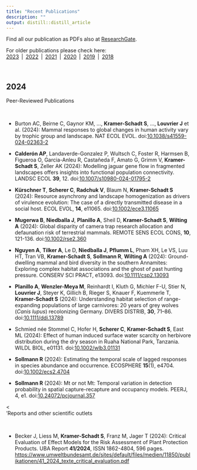 ```yaml
---
title: "Recent Publications"
description: ""
output: distill::distill_article
---
```


Find all our publication as PDFs also at [ResearchGate](https://www.researchgate.net/).   
  
For older publications please check here:<br> [2023](pubs-2023.html)&ensp;|&ensp;[2022](pubs-2022.html)&ensp;|&ensp;[2021](pubs-2021.html)&ensp;|&ensp;[2020](pubs-2020.html)&ensp;|&ensp;[2019](pubs-2019.html)&ensp;|&ensp;[2018](pubs-2018.html) 

<br>

## 2024

<div class='headerbox'><hbox>Peer-Reviewed Publications</hbox></div><br>

* Burton AC, Beirne C, Gaynor KM, ..., **Kramer-Schadt S**, ..., **Louvrier J** et al. (2024): Mammal responses to global changes in human activity vary by trophic group and landscape. NAT ECOL EVOL. doi:<span>[10.1038/s41559-024-02363-2](https://doi.org/10.1038/s41559-024-02363-2)</span>

* **Calderón AP**, Landaverde-Gonzalez P, Wultsch C, Foster R, Harmsen B, Figueroa O, Garcia-Anleu R, Castañeda F, Amato G, Grimm V, **Kramer-Schadt S**, Zeller AK (2024): Modelling jaguar gene flow in fragmented landscapes offers insights into functional population connectivity. LANDSC ECOL **39**, 12.  doi:<span>[10.1007/s10980-024-01795-2](https://doi.org/10.1007/s10980-024-01795-2)</span>

* **Kürschner T**, **Scherer C**, **Radchuk V**, Blaum N, **Kramer-Schadt S** (2024): Resource asynchrony and landscape homogenization as drivers of virulence evolution: The case of a directly transmitted disease in a social host. ECOL EVOL, **14**, e11065. doi:<span>[10.1002/ece3.11065](https://doi.org/10.1002/ece3.11065)</span>

* **Mugerwa B**, **Niedballa J**, **Planillo A**, Sheil D, **Kramer-Schadt S**, **Wilting A** (2024): Global disparity of camera trap research allocation and defaunation risk of terrestrial mammals. REMOTE SENS ECOL CONS, **10**, 121-136.  doi:<span>[10.1002/rse2.360](https://doi.org/10.1002/rse2.360)</span>

* **Nguyen A**, **Tilker A**, Le D, **Niedballa J**, **Pflumm L**, Pham XH, Le VS, Luu HT, Tran VB, **Kramer-Schadt S**, **Sollmann R**, **Wilting A** (2024): Ground-dwelling mammal and bird diversity in the southern Annamites: Exploring complex habitat associations and the ghost of past hunting pressure. CONSERV SCI PRACT, e13093.   doi:<span>[10.1111/csp2.13093](https://doi:10.1111/csp2.13093)</span>

* **Planillo A**, **Wenzler-Meya M**, Reinhardt I, Kluth G, Michler F-U, Stier N, **Louvrier J**, Steyer K, Gillich B, Rieger S, Knauer F, Kuemmerle T,  **Kramer-Schadt S** (2024): Understanding habitat selection of range-expanding populations of large carnivores: 20 years of grey wolves (*Canis lupus*) recolonizing Germany. DIVERS DISTRIB, **30**, 71–86. doi:<span>[10.1111/ddi.13789](https://doi.org/10.1111/ddi.13789)</span>

* Schmied née Stommel C, Hofer H, **Scherer C**, **Kramer-Schadt S**, East ML (2024): Effect of human induced surface water scarcity on herbivore distribution during the dry season in Ruaha National Park, Tanzania. WILDL BIOL, e01131. doi:<span>[10.1002/wlb3.01131](https://doi.org/10.1002/wlb3.01131)</span>

* **Sollmann R** (2024): Estimating the temporal scale of lagged responses in species abundance and occurrence. ECOSPHERE **15**(1), e4704. doi:<span>[10.1002/ecs2.4704](https://doi.org/10.1002/ecs2.4704)</span> 

* **Sollmann R** (2024): Mt or not Mt: Temporal variation in detection probability in spatial capture-recapture and occupancy models. PEERJ, 4, e1. doi:<span>[10.24072/pcjournal.357](https://doi.org/10.24072/pcjournal.357)</span>  


<<div class='headerbox'><hbox>'Reports and other scientific outlets</hbox></div><br>

*	Becker J, Liess M, **Kramer-Schadt S**, Franz M, Jager T (2024): Critical Evaluation of Effect Models for the Risk Assessment of Plant Protection Products. UBA Report **41/2024**, ISSN 1862-4804, 596 pages.  <span>[https://www.umweltbundesamt.de/sites/default/files/medien/11850/publikationen/41_2024_texte_critical_evaluation.pdf](https://www.umweltbundesamt.de/sites/default/files/medien/11850/publikationen/41_2024_texte_critical_evaluation.pdf)</span> 




<!--<div class='headerbox'><hbox>Book Chapters & Reports</hbox></div><br>-->


